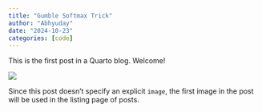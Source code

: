 ```yaml
---
title: "Gumble Softmax Trick"
author: "Abhyuday"
date: "2024-10-23"
categories: [code]
---
```


This is the first post in a Quarto blog. Welcome!

![](thumbnail.jpg)

Since this post doesn't specify an explicit `image`, the first image in the post will be used in the listing page of posts.
